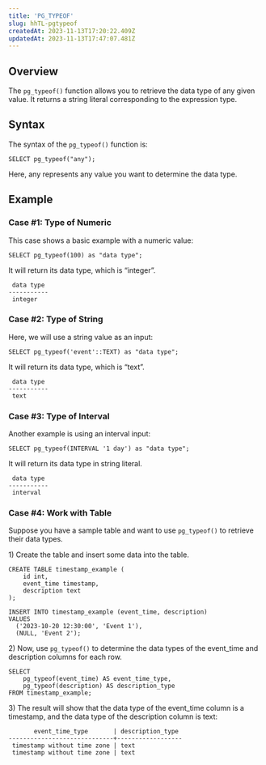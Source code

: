```yaml
---
title: 'PG_TYPEOF'
slug: hhTL-pgtypeof
createdAt: 2023-11-13T17:20:22.409Z
updatedAt: 2023-11-13T17:47:07.481Z
---
```


## **Overview**

The `pg_typeof()` function allows you to retrieve the data type of any given value. It returns a string literal corresponding to the expression type.

## **Syntax**

The syntax of the `pg_typeof()` function is:

```pgsql
SELECT pg_typeof("any");
```

Here, any represents any value you want to determine the data type.

## **Example**

### Case #1: Type of Numeric

This case shows a basic example with a numeric value:

```pgsql
SELECT pg_typeof(100) as "data type";
```

It will return its data type, which is “integer”.

```pgsql
 data type 
-----------
 integer
```

### Case #2: Type of String

Here, we will use a string value as an input:

```pgsql
SELECT pg_typeof('event'::TEXT) as "data type";
```

It will return its data type, which is “text”.

```pgsql
 data type 
-----------
 text
```

### Case #3: Type of Interval

Another example is using an interval input:

```pgsql
SELECT pg_typeof(INTERVAL '1 day') as "data type";
```

It will return its data type in string literal.

```pgsql
 data type 
-----------
 interval
```

### Case #4: Work with Table

Suppose you have a sample table and want to use `pg_typeof()` to retrieve their data types.

1\) Create the table and insert some data into the table.

```pgsql
CREATE TABLE timestamp_example (
    id int,
    event_time timestamp,
    description text
);

INSERT INTO timestamp_example (event_time, description)
VALUES 
  ('2023-10-20 12:30:00', 'Event 1'),
  (NULL, 'Event 2');
```

2\) Now, use `pg_typeof()` to determine the data types of the event\_time and description columns for each row.

```pgsql
SELECT 
    pg_typeof(event_time) AS event_time_type,
    pg_typeof(description) AS description_type
FROM timestamp_example;
```

3\) The result will show that the data type of the event\_time column is a timestamp, and the data type of the description column is text:

```pgsql
       event_time_type       | description_type 
-----------------------------+------------------
 timestamp without time zone | text
 timestamp without time zone | text
```

